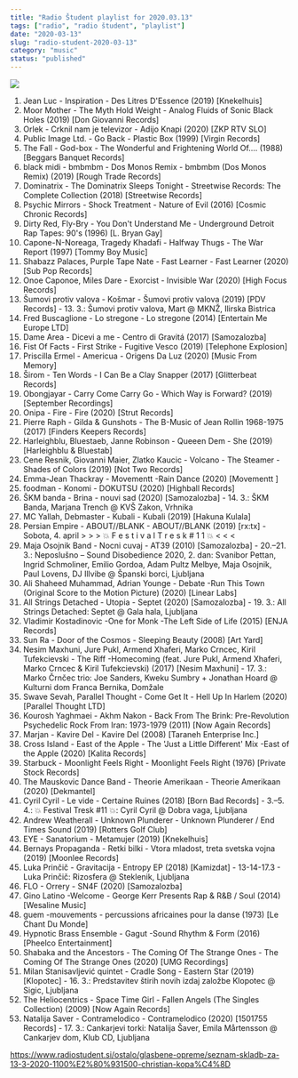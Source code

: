 ```yaml
---
title: "Radio Študent playlist for 2020.03.13"
tags: ["radio", "radio študent", "playlist"]
date: "2020-03-13"
slug: "radio-student-2020-03-13"
category: "music"
status: "published"
---
```


![](https://radiostudent.si/sites/default/files/styles/thumbnail_w530/public/slike/2020-03-13-seznam-skladb-za-13-3-2020-1100%E2%80%931500-christian-kopa%C4%8D-110776.jpg?itok=kN0hHKxo)

1. Jean Luc - Inspiration - Des Litres D'Essence (2019) [Knekelhuis]
2. Moor Mother - The Myth Hold Weight - Analog Fluids of Sonic Black Holes (2019) [Don Giovanni Records]
3. Orlek - Crknil nam je televizor - Adijo Knapi (2020) [ZKP RTV SLO]
4. Public Image Ltd. - Go Back - Plastic Box (1999) [Virgin Records]
5. The Fall - God-box - The Wonderful and Frightening World Of.... (1988) [Beggars Banquet Records]
6. black midi - bmbmbm - Dos Monos Remix - bmbmbm (Dos Monos Remix) (2019) [Rough Trade Records]
7. Dominatrix - The Dominatrix Sleeps Tonight - Streetwise Records: The Complete Collection (2018) [Streetwise Records]
8. Psychic Mirrors - Shock Treatment - Nature of Evil (2016) [Cosmic Chronic Records]
9. Dirty Red, Fly-Bry - You Don't Understand Me - Underground Detroit Rap Tapes: 90's (1996) [L. Bryan Gay]
10. Capone-N-Noreaga, Tragedy Khadafi - Halfway Thugs - The War Report (1997) [Tommy Boy Music]
11. Shabazz Palaces, Purple Tape Nate - Fast Learner - Fast Learner (2020) [Sub Pop Records]
12. Onoe Caponoe, Miles Dare - Exorcist - Invisible War (2020) [High Focus Records]
13. Šumovi protiv valova - Košmar - Šumovi protiv valova (2019) [PDV Records] - 13. 3.: Šumovi protiv valova, Mart @ MKNŽ, Ilirska Bistrica
14. Fred Buscaglione - Lo stregone - Lo stregone (2014) [Entertain Me Europe LTD]
15. Dame Area - Dicevi a me - Centro di Gravitá (2017) [Samozalozba]
16. Fist Of Facts - First Strike - Fugitive Vesco (2019) [Telephone Explosion]
17. Priscilla Ermel - Americua - Origens Da Luz (2020) [Music From Memory]
18. Širom - Ten Words - I Can Be a Clay Snapper (2017) [Glitterbeat Records]
19. Obongjayar - Carry Come Carry Go - Which Way is Forward? (2019) [September Recordings]
20. Onipa - Fire - Fire (2020) [Strut Records]
21. Pierre Raph - Gilda & Gunshots - The B-Music of Jean Rollin 1968-1975 (2017) [Finders Keepers Records]
22. Harleighblu, Bluestaeb, Janne Robinson - Queeen Dem - She (2019) [Harleighblu & Bluestab]
23. Cene Resnik, Giovanni Maier, Zlatko Kaucic - Volcano - The Steamer -Shades of Colors (2019) [Not Two Records]
24. Emma-Jean Thackray - Movementt -Rain Dance (2020) [Movementt ]
25. foodman - Konomi - DOKUTSU (2020) [Highball Records]
26. ŠKM banda - Brina - nouvi sad (2020) [Samozalozba] - 14. 3.: ŠKM Banda, Marjana Trench @ KVŠ Zakon, Vrhnika
27. MC Yallah, Debmaster - Kubali - Kubali (2019) [Hakuna Kulala]
28. Persian Empire - ABOUT//BLANK - ABOUT//BLANK (2019) [rx:tx] - Sobota, 4. april > > > 💥 F e s t i v a l T r e s k # 1 1 💥 < < <
29. Maja Osojnik Band - Nocni cuvaj - AT39 (2010) [Samozalozba] - 20.–21. 3.: Neposlušno – Sound Disobedience 2020, 2. dan: Svanibor Pettan, Ingrid Schmoliner, Emilio Gordoa, Adam Pultz Melbye, Maja Osojnik, Paul Lovens, DJ Illvibe @ Španski borci, Ljubljana
30. Ali Shaheed Muhammad, Adrian Younge - Debate -Run This Town (Original Score to the Motion Picture) (2020) [Linear Labs]
31. All Strings Detached - Utopia - Septet (2020) [Samozalozba] - 19. 3.: All Strings Detached: Septet @ Gala hala, Ljubljana
32. Vladimir Kostadinovic -One for Monk -The Left Side of Life (2015) [ENJA Records]
33. Sun Ra - Door of the Cosmos - Sleeping Beauty (2008) [Art Yard]
34. Nesim Maxhuni, Jure Pukl, Armend Xhaferi, Marko Crncec, Kiril Tufekcievski - The Riff -Homecoming (feat. Jure Pukl, Armend Xhaferi, Marko Crncec & Kiril Tufekcievski) (2017) [Nesim Maxhuni] - 17. 3.: Marko Črnčec trio: Joe Sanders, Kweku Sumbry + Jonathan Hoard @ Kulturni dom Franca Bernika, Domžale
35. Swave Sevah, Parallel Thought - Come Get It - Hell Up In Harlem (2020) [Parallel Thought LTD]
36. Kourosh Yaghmaei - Akhm Nakon - Back From The Brink: Pre-Revolution Psychedelic Rock From Iran: 1973-1979 (2011) [Now Again Records]
37. Marjan - Kavire Del - Kavire Del (2008) [Taraneh Enterprise Inc.]
38. Cross Island - East of the Apple - The 'Just a Little Different' Mix -East of the Apple (2020) [Kalita Records]
39. Starbuck - Moonlight Feels Right - Moonlight Feels Right (1976) [Private Stock Records]
40. The Mauskovic Dance Band - Theorie Amerikaan - Theorie Amerikaan (2020) [Dekmantel]
41. Cyril Cyril - Le vide - Certaine Ruines (2018) [Born Bad Records] - 3.–5. 4.: 💥 Festival Tresk #11 💥: Cyril Cyril @ Dobra vaga, Ljubljana
42. Andrew Weatherall - Unknown Plunderer - Unknown Plunderer / End Times Sound (2019) [Rotters Golf Club]
43. EYE - Sanatorium - Metamujer (2019) [Knekelhuis]
44. Bernays Propaganda - Retki bilki - Vtora mladost, treta svetska vojna (2019) [Moonlee Records]
45. Luka Prinčič - Gravitacija - Entropy EP (2018) [Kamizdat] - 13-14-17.3 - Luka Prinčič: Rizosfera @ Steklenik, Ljubljana
46. FLO - Orrery - SN4F (2020) [Samozalozba]
47. Gino Latino -Welcome - George Kerr Presents Rap & R&B / Soul (2014) [Wesaline Music]
48. guem -mouvements - percussions africaines pour la danse (1973) [Le Chant Du Monde]
49. Hypnotic Brass Ensemble - Gagut -Sound Rhythm & Form (2016) [Pheelco Entertainment]
50. Shabaka and the Ancestors - The Coming Of The Strange Ones - The Coming Of The Strange Ones (2020) [UMG Recordings]
51. Milan Stanisavljević quintet - Cradle Song - Eastern Star (2019) [Klopotec] - 16. 3.: Predstavitev štirih novih izdaj založbe Klopotec @ Sigic, Ljubljana
52. The Heliocentrics - Space Time Girl - Fallen Angels (The Singles Collection) (2009) [Now Again Records]
53. Natalija Saver - Contramelodico - Contramelodico (2020) [1501755 Records] - 17. 3.: Cankarjevi torki: Natalija Šaver, Emila Mårtensson @ Cankarjev dom, Klub CD, Ljubljana

https://www.radiostudent.si/ostalo/glasbene-opreme/seznam-skladb-za-13-3-2020-1100%E2%80%931500-christian-kopa%C4%8D
